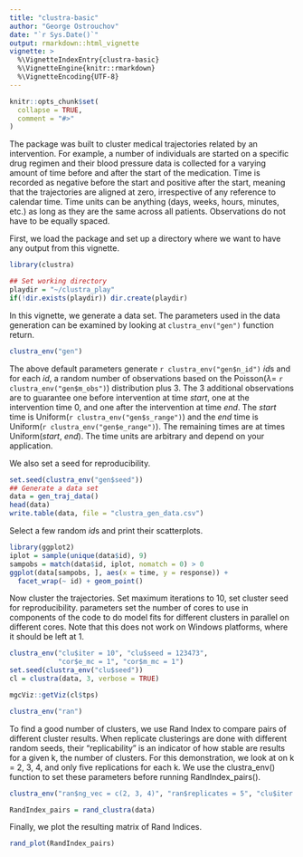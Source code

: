 ```yaml
---
title: "clustra-basic"
author: "George Ostrouchov"
date: "`r Sys.Date()`"
output: rmarkdown::html_vignette
vignette: >
  %\VignetteIndexEntry{clustra-basic}
  %\VignetteEngine{knitr::rmarkdown}
  %\VignetteEncoding{UTF-8}
---
```


```r
knitr::opts_chunk$set(
  collapse = TRUE,
  comment = "#>"
)
```
The \pkg{clustra} package was built to cluster medical trajectories related by an intervention. For example, a number of individuals are started on a specific drug regimen and their blood pressure data is collected for a varying amount of time before and after the start of the medication. Time is recorded as negative before the start and positive after the start, meaning that the trajectories are aligned at zero, irrespective of any reference to calendar time. Time units can be anything (days, weeks, hours, minutes, etc.) as long as they are the same across all patients. Observations do not have to be equally spaced.

First, we load the package and set up a directory where we want to have any output from this vignette.
```r
library(clustra)

## Set working directory
playdir = "~/clustra_play"
if(!dir.exists(playdir)) dir.create(playdir)
```
In this vignette, we generate a data set. The parameters used in the data generation can be examined by looking at `clustra_env("gen")` function return.
```r
clustra_env("gen")
```
The above default parameters generate `r clustra_env("gen$n_id")` *id*s and for each *id*, a random number of observations based on the Poisson($\lambda =$ `r clustra_env("gen$m_obs")`) distribution plus 3. The 3 additional observations are to guarantee one before intervention at time *start*, one at the intervention time 0, and one after the intervention at time *end*. The *start* time is Uniform(`r clustra_env("gen$s_range")`) and the *end* time is Uniform(`r clustra_env("gen$e_range")`). The remaining times are at times Uniform(*start*, *end*). The time units are arbitrary and depend on your application.

We also set a seed for reproducibility.
```r
set.seed(clustra_env("gen$seed"))
## Generate a data set
data = gen_traj_data()
head(data)
write.table(data, file = "clustra_gen_data.csv")
```
Select a few random *id*s and print their scatterplots.
```r
library(ggplot2)
iplot = sample(unique(data$id), 9)
sampobs = match(data$id, iplot, nomatch = 0) > 0
ggplot(data[sampobs, ], aes(x = time, y = response)) +
  facet_wrap(~ id) + geom_point()
```
Now cluster the trajectories. Set maximum iterations to 10, set cluster seed for reproducibility. \code{cor} parameters set the number of cores to use in \code{mclapply} components of the code to do model fits for different clusters in parallel on different cores. Note that this does not work on Windows platforms, where it should be left at 1.
```r
clustra_env("clu$iter = 10", "clu$seed = 123473",
            "cor$e_mc = 1", "cor$m_mc = 1")
set.seed(clustra_env("clu$seed"))
cl = clustra(data, 3, verbose = TRUE)
```

```r
mgcViz::getViz(cl$tps)
```

```r
clustra_env("ran")
```
To find a good number of clusters, we use Rand Index to compare pairs of different cluster results. When replicate clusterings are done with different random seeds, their "replicability" is an indicator of how stable are results for a given k, the number of clusters. For this demonstration, we look at on k = 2, 3, 4, and only five replications for each k. We use the clustra_env() function to set these parameters before running RandIndex_pairs().
```r
clustra_env("ran$ng_vec = c(2, 3, 4)", "ran$replicates = 5", "clu$iter = 4")
```

```r
RandIndex_pairs = rand_clustra(data)
```
Finally, we plot the resulting matrix of Rand Indices.
```r
rand_plot(RandIndex_pairs)
```